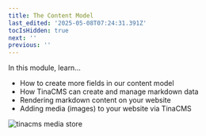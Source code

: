 ```yaml
---
title: The Content Model
last_edited: '2025-05-08T07:24:31.391Z'
tocIsHidden: true
next: ''
previous: ''
---
```


In this module, learn...

* How to create more fields in our content model
* How TinaCMS can create and manage markdown data
* Rendering markdown content on your website
* Adding media (images) to your website via TinaCMS

![tinacms media store](/img/docs/reference/SCR-20250313-nzau.png "TinaCMS has a built-in repo-based media store")
